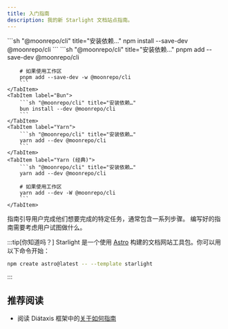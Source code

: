 ```yaml
---
title: 入门指南
description: 我的新 Starlight 文档站点指南。
---
```



<Tabs>
  <TabItem label="npm">
		```sh "@moonrepo/cli" title="安装依赖…"
		npm install --save-dev @moonrepo/cli
		```
	</TabItem>
	<TabItem label="pnpm">
		```sh "@moonrepo/cli" title="安装依赖…"
		pnpm add --save-dev @moonrepo/cli

		# 如果使用工作区
		pnpm add --save-dev -w @moonrepo/cli
		```
	</TabItem>
	<TabItem label="Bun">
		```sh "@moonrepo/cli" title="安装依赖…"
		bun install --dev @moonrepo/cli
		```
	</TabItem>
	<TabItem label="Yarn">
		```sh "@moonrepo/cli" title="安装依赖…"
		yarn add --dev @moonrepo/cli
		```
	</TabItem>
	<TabItem label="Yarn (经典)">
		```sh "@moonrepo/cli" title="安装依赖…"
		yarn add --dev @moonrepo/cli

		# 如果使用工作区
		yarn add --dev -W @moonrepo/cli
		```
	</TabItem>
</Tabs>

指南引导用户完成他们想要完成的特定任务，通常包含一系列步骤。
编写好的指南需要考虑用户试图做什么。

:::tip[你知道吗？]
Starlight 是一个使用 [Astro](https://astro.build/) 构建的文档网站工具包。你可以用以下命令开始：

```sh
npm create astro@latest -- --template starlight
```
:::

<LinkCard
  title="自定义 Starlight"
  description="了解如何用自定义风格、字体等使你的 Starlight 站点个性化。"
  href="/guides/customization/"
/>

<CardGrid>
  <LinkCard title="编写 Markdown" href="/guides/authoring-content/" />
  <LinkCard title="组件" href="/guides/components/" />
</CardGrid>

## 推荐阅读

- 阅读 Diátaxis 框架中的[关于如何指南](https://diataxis.fr/how-to-guides/)
